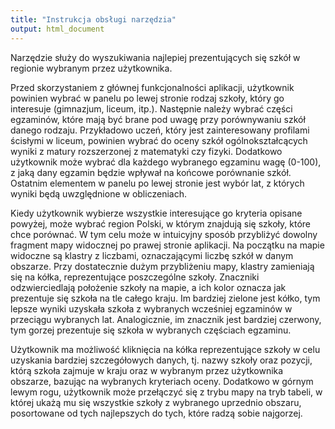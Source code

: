 ---
title: "Instrukcja obsługi narzędzia"
output: html_document
---

Narzędzie służy do wyszukiwania najlepiej prezentujących się szkół w regionie wybranym przez użytkownika. 

Przed skorzystaniem z głównej funkcjonalności aplikacji, użytkownik powinien wybrać w panelu po lewej stronie rodzaj szkoły, który go interesuje (gimnazjum, liceum, itp.). Następnie należy wybrać części egzaminów, które mają być brane pod uwagę przy porównywaniu szkół danego rodzaju. Przykładowo uczeń, który jest zainteresowany profilami ścisłymi w liceum, powinien wybrać do oceny szkół ogólnokształcących wyniki z matury rozszerzonej z matematyki czy fizyki.
Dodatkowo użytkownik może wybrać dla każdego wybranego egzaminu wagę (0-100), z jaką dany egzamin będzie wpływał na końcowe porównanie szkół. Ostatnim elementem w panelu po lewej stronie jest wybór lat, z których wyniki będą uwzględnione w obliczeniach. 

Kiedy użytkownik wybierze wszystkie interesujące go kryteria opisane powyżej, może wybrać region Polski, w którym znajdują się szkoły, które chce porównać. W tym celu może w intuicyjny sposób przybliżyć dowolny fragment mapy widocznej po prawej stronie aplikacji. Na początku na mapie widoczne są klastry z liczbami, oznaczającymi liczbę szkół w danym obszarze. Przy dostatecznie dużym przybliżeniu mapy, klastry zamieniają się na kółka, reprezentujące poszczególne szkoły. Znaczniki odzwierciedlają położenie szkoły na mapie, a ich kolor oznacza jak prezentuje się szkoła na tle całego kraju. Im bardziej zielone jest kółko, tym lepsze wyniki uzyskała szkoła z wybranych wcześniej egzaminów w przeciągu wybranych lat. Analogicznie, im znacznik jest bardziej czerwony, tym gorzej prezentuje się szkoła w wybranych częściach egzaminu. 

Użytkownik ma możliwość kliknięcia na kółka reprezentujące szkoły w celu uzyskania bardziej szczegółowych danych, tj. nazwy szkoły oraz pozycji, którą szkoła zajmuje w kraju oraz w wybranym przez użytkownika obszarze, bazując na wybranych kryteriach oceny. Dodatkowo w górnym lewym rogu, użytkownik może przełączyć się z trybu mapy na tryb tabeli, w której ukażą mu się wszystkie szkoły z wybranego uprzednio obszaru, posortowane od tych najlepszych do tych, które radzą sobie najgorzej. 